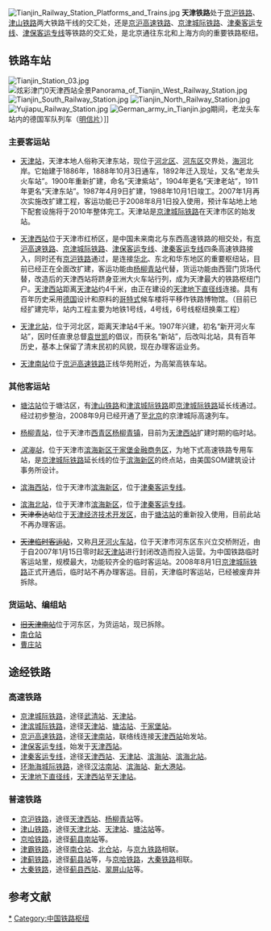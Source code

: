 {{更新|time=2019-02-04T23:14:55+00:00}}

{{天津铁路枢纽RDT}}
[[File:Tianjin_Railway_Station_Platforms_and_Trains.jpg|thumb]]
'''天津铁路'''处于[[京沪铁路|京沪铁路]]、[[津山铁路|津山铁路]]两大铁路干线的交汇处，还是[[京沪高速铁路|京沪高速铁路]]、[[京津城际铁路|京津城际铁路]]、[[津秦客运专线|津秦客运专线]]、[[津保客运专线|津保客运专线]]等铁路的交汇处，是北京通往东北和上海方向的重要铁路枢纽。

== 铁路车站 ==
[[File:Tianjin_Station_03.jpg|thumb]]
[[File:炫彩津门0天津西站全景Panorama_of_Tianjin_West_Railway_Station.jpg|thumb]]
[[File:Tianjin_South_Railway_Station.jpg|thumb]]
[[File:Tianjin_North_Railway_Station.jpg|thumb]]
[[File:Yujiapu_Railway_Station.jpg|thumb]]
[[File:German_army_in_Tianjin.jpg|thumb]]期间，老龙头车站内的德国军队列车（[[明信片|明信片]]）]]

=== 主要客运站 ===

*[[天津站|天津站]]，天津本地人俗称天津东站，现位于[[河北区|河北区]]、[[河东区_(天津市)|河东区]]交界处，[[海河|海河]]北岸。它始建于1886年，1888年10月3日通车，1892年迁入现址，又名“老龙头火车站”。1900年重新扩建，命名“天津紫站”，1904年更名“天津老站”，1911年更名“天津东站”。1987年4月9日扩建，1988年10月1日竣工。2007年1月再次实施改扩建工程，客运功能已于2008年8月1日投入使用，预计车站地上地下配套设施将于2010年整体完工。天津站是[[京津城际铁路|京津城际铁路]]在天津市区的始发站。

*[[天津西站|天津西站]]位于天津市红桥区，是中国未来南北与东西高速铁路的相交处，有[[京沪高速铁路|京沪高速铁路]]、[[京津城际铁路|京津城际铁路]]、[[津保客运专线|津保客运专线]]、[[津秦客运专线|津秦客运专线]]四条高速铁路接入，同时还有[[京沪铁路|京沪铁路]]通过，是连接[[华北|华北]]、东北和华东地区的重要枢纽站，目前已经正在全面改扩建，客运功能由[[杨柳青站|杨柳青站]]代替，货运功能由西营门货场代替，改造后的天津西站将跻身亚洲大火车站行列，成为天津最大的铁路枢纽门户。[[天津西站|天津西站]]距离[[天津站|天津站]]约4千米，由正在建设的[[天津地下直径线|天津地下直径线]]连接。具有百年历史采用[[德国|德国]]设计和原料的[[哥特式|哥特式]]候车楼将平移作铁路博物馆。（目前已经扩建完毕，站内工程主要为地铁1号线，4号线，6号线枢纽换乘工程）

*[[天津北站|天津北站]]，位于河北区，距离天津站4千米。1907年兴建，初名“新开河火车站”，因时任直隶总督[[袁世凯|袁世凯]]的倡议，而获名“新站”，后改叫北站，具有百年历史，基本上保留了清末民初的风貌，现在办理客运业务。

*[[天津南站|天津南站]]位于[[京沪高速铁路|京沪高速铁路]]正线华苑附近，为高架高铁车站。

=== 其他客运站 ===

*[[塘沽站|塘沽站]]位于塘沽区，有[[津山铁路|津山铁路]]和[[津滨城际铁路|津滨城际铁路]]即[[京津城际铁路|京津城际铁路]]延长线通过。经过初步整治，2008年9月已经开通了至[[北京|北京]]的京津城际高速列车。

*[[杨柳青站|杨柳青站]]，位于天津市[[西青区|西青区]][[杨柳青镇|杨柳青镇]]，目前为[[天津西站|天津西站]]扩建时期的临时站。

*''[[滨海站|滨海站]]''，位于天津市[[滨海新区|滨海新区]][[于家堡金融商务区|于家堡金融商务区]]，为地下式高速铁路专用车站，是[[京津城际铁路|京津城际铁路]]延长线的位于[[滨海新区|滨海新区]]的终点站，由美国SOM建筑设计事务所设计。

*[[滨海西站|滨海西站]]，位于天津市[[滨海新区|滨海新区]]，位于[[津秦客运专线|津秦客运专线]]。

*[[滨海北站|滨海北站]]，位于天津市[[滨海新区|滨海新区]]，位于[[津秦客运专线|津秦客运专线]]。
*<s>天津泰达站</s>位于[[天津经济技术开发区|天津经济技术开发区]]，由于[[塘沽站|塘沽站]]的重新投入使用，目前此站不再办理客运。

*<s>[[天津临时客运站|天津临时客运站]]</s>，又称[[月牙河火车站|月牙河火车站]]，位于天津市河东区东兴立交桥附近，由于自2007年1月15日零时起[[天津站|天津站]]进行封闭改造而投入运营。为中国铁路临时客运站里，规模最大，功能较齐全的临时客运站。2008年8月1日[[京津城际铁路|京津城际铁路]]正式开通后，临时站不再办理客运。目前，天津临时客运站，已经被废弃并拆除。

=== 货运站、编组站 ===

* [[天津南站_(货运)|<s>旧天津南站</s>]]位于河东区，为货运站，现已拆除。
* [[南仓站_(天津市)|南仓站]]
* [[曹庄站_(京沪铁路)|曹庄站]]

== 途经铁路 ==

=== 高速铁路 ===

*[[京津城际铁路|京津城际铁路]]，途径[[武清站|武清站]]、[[天津站|天津站]]。
*[[津滨城际铁路|津滨城际铁路]]，途径[[天津站|天津站]]、[[塘沽站|塘沽站]]、[[于家堡站|于家堡站]]。
*[[京沪高速铁路|京沪高速铁路]]，途径[[天津南站|天津南站]]，联络线连接[[天津西站|天津西站]]始发站。
*[[津保客运专线|津保客运专线]]，始发于[[天津西站|天津西站]]。
*[[津秦客运专线|津秦客运专线]]，途径[[天津西站|天津西站]]、[[天津站|天津站]]、[[滨海站|滨海站]]、[[滨海北站|滨海北站]]。
*[[环渤海城际铁路|环渤海城际铁路]]，途径[[汉沽南站|汉沽南站]]、[[滨海站|滨海站]]、[[新大港站|新大港站]]。
*[[天津地下直径线|天津地下直径线]]，[[天津西站|天津西站]]至[[天津站|天津站]]。

=== 普速铁路 ===

*[[京沪铁路|京沪铁路]]，途径[[天津西站|天津西站]]、[[杨柳青站|杨柳青站]]等。
*[[津山铁路|津山铁路]]，途径[[天津北站|天津北站]]、[[天津站|天津站]]、[[塘沽站|塘沽站]]等。
*[[京哈铁路|京哈铁路]]，途径[[蓟县南站|蓟县南站]]等。
*[[津霸铁路|津霸铁路]]，途径[[南仓站_(天津市)|南仓站]]、[[北仓站_(天津市)|北仓站]]，与[[京九铁路|京九铁路]]相联。
*[[津蓟铁路|津蓟铁路]]，途径[[蓟县站|蓟县站]]等，与[[京哈铁路|京哈铁路]]，[[大秦铁路|大秦铁路]]相联。
*[[大秦铁路|大秦铁路]]，途径[[蓟县西站|蓟县西站]]、[[翠屏山站|翠屏山站]]等。

== 参考文献 ==
<!--
<ref name=":8">{{Cite web|url=http://134.175.39.97:8791/importBook/portal/content/info?id=86316bc5a20d45d8bbaf4d53095dbeb7|title=天津通志·铁路志|accessdate=2019-01-12|author=|date=2006年8月|work=天津地方志|publisher=|archive-url=https://web.archive.org/web/20190112195111/http://134.175.39.97:8791/importBook/portal/content/info?id=071c8f38a6a946d2ad73b1cdb054e102|archive-date=2019-01-12|dead-url=no}}</ref><ref>{{Cite web|url=http://news.163.com/17/1209/09/D571KUJ6000187VJ.html|title=李港铁路 运载41年津城记忆(图)|accessdate=2019-05-11|date=2017-12-09|last=网易|work=news.163.com|archive-url=https://web.archive.org/web/20190511193941/http://news.163.com/17/1209/09/D571KUJ6000187VJ.html|archive-date=2019-05-11|dead-url=yes}}</ref><ref>{{Cite web|url=http://tj.sina.com.cn/zimeiti/2017-12-02/detail-ifypikwt2732168.shtml|title=李港铁路谢幕成为历史 天津铁路西南环线"接棒"|accessdate=2019-05-11|author=|date=2017-12-02|work=tj.sina.com.cn|publisher=|archive-date=2019-05-11|archive-url=https://web.archive.org/web/20190511193943/http://tj.sina.com.cn/zimeiti/2017-12-02/detail-ifypikwt2732168.shtml|dead-url=no}}</ref><ref>{{Cite web|url=http://tj.sina.com.cn/news/s/2017-12-01/detail-ifyphtze3041251.shtml|title=天津铁路枢纽西南环线扩能改造工程全线通车|accessdate=2019-05-11|author=|date=2017-12-01|work=tj.sina.com.cn|publisher=[[北方网|北方网]]|archive-date=2019-05-11|archive-url=https://web.archive.org/web/20190511195325/http://tj.sina.com.cn/news/s/2017-12-01/detail-ifyphtze3041251.shtml|dead-url=no}}</ref><ref>{{Cite web|url=https://xw.qq.com/cmsid/20171130C0NGQD00|title=天津铁路枢纽西南环线扩能改造工程全线通车|accessdate=2019-05-11|author=|date=2017-11-30 17:41|work=xw.qq.com|publisher=|archive-date=2019-05-11|archive-url=https://web.archive.org/web/20190511195339/https://xw.qq.com/cmsid/20171130C0NGQD00|dead-url=no}}</ref><ref>{{Cite web|url=http://www.crsg.com.cn/tjtj/corpnews/1899/index.html|title=天津铁路枢纽西南环线扩能改造工程东大沽车站改造正式开工|accessdate=2019-05-11|author=|date=2015-10-19|publisher=[[中铁六局|中铁六局]]|archive-date=2019-05-12|archive-url=https://web.archive.org/web/20190512015415/http://www.crsg.com.cn/tjtj/corpnews/1899/index.html|dead-url=no}}</ref><ref>{{Cite web|url=http://m.xinhuanet.com/tj/2017-11/22/c_1121996238.htm|title=西南环线扩能改造完工 天津建成“最美铁路线”-新华网|accessdate=2019-05-11|author=|date=2017-11-22 18:22:17|last=冯娟|work=m.xinhuanet.com|publisher=|archive-date=2019-05-11|archive-url=https://web.archive.org/web/20190511195333/http://m.xinhuanet.com/tj/2017-11/22/c_1121996238.htm|dead-url=no}}</ref><ref>{{Cite web|url=http://www.peoplerail.com/rail/show-33-128633-1.html|title=天津铁路西南环线今年启建 津涞公路将建立交桥|accessdate=2019-05-11|author=|date=2013-04-16 10:21:47|work=www.peoplerail.com|publisher=[[人民铁道|人民铁道]]|archive-date=2019-05-11|archive-url=https://web.archive.org/web/20190511195331/http://www.peoplerail.com/rail/show-33-128633-1.html|dead-url=no}}</ref><ref>{{Cite web|url=http://news.cnr.cn/native/city/20160514/t20160514_522142091.shtml|title=天津铁路西南环线最大货运站万家码头站全面开工改造_央广网|accessdate=2019-05-11|author=|date=2016-05-14 10:33:00|work=|publisher=[[央广网|央广网]]|archive-date=2019-05-11|archive-url=https://web.archive.org/web/20190511195334/http://news.cnr.cn/native/city/20160514/t20160514_522142091.shtml|dead-url=no}}</ref>
http://webcache.googleusercontent.com/search?q=cache:kIaOlG8Y8wsJ:ghhzrzy.tj.gov.cn/zwgk_143/jyta/zxtabljggk/202009/t20200929_3941207.html+&cd=2&hl=zh-CN&ct=clnk&gl=us&client=safari
https://pic2.zhimg.com/v2-17b1a1648ce2cc71ad655aed2a33d779_r.jpg
-->
{{commonscat|Train stations in Tianjin}}
{{天津铁路枢纽}}
{{中国铁路枢纽}}

[[Category:天津市铁路|*]]
[[Category:中国铁路枢纽|Category:中国铁路枢纽]]